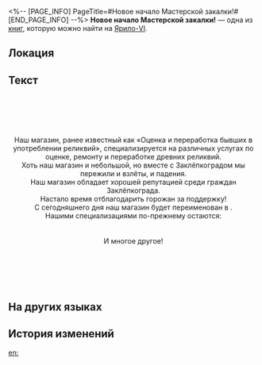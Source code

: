 <%-- [PAGE_INFO]
PageTitle=#Новое начало Мастерской закалки!#
[END_PAGE_INFO] --%>
{{Дополнить}}
{{Книга Инфобокс
|id           = 006
|Название     = 
|Изображение  = Предмет Записи.png
|Мир          = Ярило-VI
|Томов        = 1
|Автор        = <!--нужно добавить-->
|Описание     = Огромная реклама Мастерской закалки, место размещения которой достойно этих кричащих огромных букв.
|Том1         = {{tx}}
|Источник1    = {{tx|Отсутствует источник}}
|Персонажи    = 
|Фракции      = 
}}
'''Новое начало Мастерской закалки!''' — одна из [[Книги|книг]], которую можно найти на [[Ярило-VI]].

==Локация==
{{Отметка карты|<!--название карты-->|<!--id отметки-->}}

==Текст==
<div align="center">{{Размер|25|Утилизация старых и неисправных деталей}}<br />
{{Размер|25|Ремонт бывших в употреблении деталей}}<br />
{{Размер|25|Широкий выбор полностью новых высокоточных деталей}}<br />
{{Размер|28|Спасибо за ваше сотрудничество в течение десяти лет}}<br />
{{Размер|31|«Новое начало Мастерской закалки!»}}

Наш магазин, ранее известный как «Оценка и переработка бывших в употреблении реликвий», специализируется на различных услугах по оценке, ремонту и переработке древних реликвий.<br />
Хоть наш магазин и небольшой, но вместе с Заклёпкоградом мы пережили и взлёты, и падения.<br />
Наш магазин обладает хорошей репутацией среди граждан Заклёпкограда.<br />
Настало время отблагодарить горожан за поддержку!<br />
С сегодняшнего дня наш магазин будет переименован в {{Размер|25|«Мастерская закалки»}}.<br />
Нашими специализациями по-прежнему остаются:<br />
{{Размер|25|Утилизация и ремонт бывших в употреблении деталей.}}<br />
{{Размер|25|Продажа новых высокоточных деталей различных категорий.}}<br />
И многое другое!

{{Размер|25|Мы откроемся 28 марта!}}<br />
{{Размер|25|Бывшие в употреблении детали заменяются на новые на выгодных условиях!}}<br />
{{Размер|25|Купите одну деталь премиум-класса и получите ещё одну деталь бесплатно!}}<br />
{{Размер|25|Старый магазин с отличной репутацией! Только лучшее качество!}}<br />
{{Размер|25|Приходите скорее, дорогие друзья!}}</div>

==На других языках==
{{На других языках
|en   = ''Tempering Workshop: A Fresh Start!''
|zhs  = 《「淬火工坊」全新启程！》
|zht  = 「淬火工坊」全新啟程！
|ja   = 『「焼入れ工房」新たな旅立ち！』
|ko   = ≪「템퍼링 공방」 새로운 출발!≫
|es   = «¡Un nuevo comienzo para el Taller de Templado!»
|fr   = ''Atelier de trempage&nbsp;: Un nouveau départ&nbsp;!''
|ru   = Новое начало Мастерской закалки!
|th   = "การเดินทางครั้งใหม่ของ Tempering Workshop"!
|vi   = "Xưởng Tôi Luyện: Khởi Đầu Mới!"
|de   = „Ein neuer Start für Schmiedewerkstatt!“
|id   = "Permulaan Baru 'Tempering Workshop'!"
|pt   = "Oficina de Têmpera: Um Novo Começo!"
}}

==История изменений==
{{История изменений|3.5}}

[[en:]]